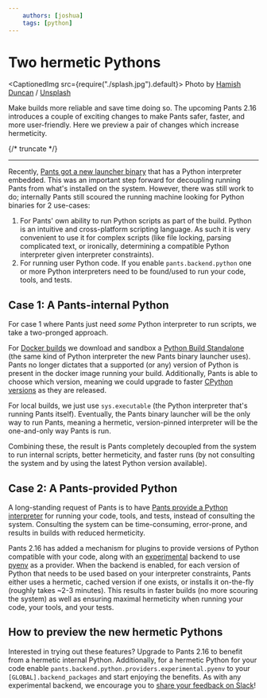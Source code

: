 ```yaml
---
    authors: [joshua]
    tags: [python]
---
```


# Two hermetic Pythons

<CaptionedImg src={require("./splash.jpg").default}>
  Photo by [Hamish
  Duncan](https://unsplash.com/@hambourine?utm_source=ghost&utm_medium=referral&utm_campaign=api-credit)
  /
  [Unsplash](https://unsplash.com/?utm_source=ghost&utm_medium=referral&utm_campaign=api-credit)
</CaptionedImg>

Make builds more reliable and save time doing so. The upcoming Pants 2.16 introduces a couple of exciting changes to make Pants safer, faster, and more user-friendly. Here we preview a pair of changes which increase hermeticity.

{/* truncate */}

---

Recently, [Pants got a new launcher binary](../2023-02-23-the-pants-launcher-binary-a-much-simpler-way-to-install-and-run-pants/index.mdx) that has a Python interpreter embedded. This was an important step forward for decoupling running Pants from what's installed on the system. However, there was still work to do; internally Pants still scoured the running machine looking for Python binaries for 2 use-cases:

1.  For Pants' own ability to run Python scripts as part of the build. Python is an intuitive and cross-platform scripting language. As such it is very convenient to use it for complex scripts (like file locking, parsing complicated text, or ironically, determining a compatible Python interpreter given interpreter constraints).
2.  For running user Python code. If you enable `pants.backend.python` one or more Python interpreters need to be found/used to run your code, tools, and tests.

## Case 1: A Pants-internal Python

For case 1 where Pants just need _some_ Python interpreter to run scripts, we take a two-pronged approach.

For [Docker builds](../2023-02-24-pants-2-15/index.mdx) we download and sandbox a [Python Build Standalone](https://gregoryszorc.com/docs/python-build-standalone/main/?ref=blog.pantsbuild.org) (the same kind of Python interpreter the new Pants binary launcher uses). Pants no longer dictates that a supported (or any) version of Python is present in the docker image running your build. Additionally, Pants is able to choose which version, meaning we could upgrade to faster [CPython versions](https://github.com/markshannon/faster-cpython/blob/master/plan.mdx) as they are released.

For local builds, we just use `sys.executable` (the Python interpreter that's running Pants itself). Eventually, the Pants binary launcher will be the only way to run Pants, meaning a hermetic, version-pinned interpreter will be the one-and-only way Pants is run.

Combining these, the result is Pants completely decoupled from the system to run internal scripts, better hermeticity, and faster runs (by not consulting the system and by using the latest Python version available).

## Case 2: A Pants-provided Python

A long-standing request of Pants is to have [Pants provide a Python interpreter](https://github.com/pantsbuild/pants/issues/10447) for running your code, tools, and tests, instead of consulting the system. Consulting the system can be time-consuming, error-prone, and results in builds with reduced hermeticity.

Pants 2.16 has added a mechanism for plugins to provide versions of Python compatible with your code, along with an [experimental](../2022-11-21-quick-feedback-on-new-features-via-experimental-backends/index.mdx) backend to use [pyenv](https://github.com/pyenv/pyenv) as a provider. When the backend is enabled, for each version of Python that needs to be used based on your interpreter constraints, Pants either uses a hermetic, cached version if one exists, or installs it on-the-fly (roughly takes ~2-3 minutes). This results in faster builds (no more scouring the system) as well as ensuring maximal hermeticity when running your code, your tools, and your tests.

## How to preview the new hermetic Pythons

Interested in trying out these features? Upgrade to Pants 2.16 to benefit from a hermetic internal Python. Additionally, for a hermetic Python for your code enable `pants.backend.python.providers.experimental.pyenv` to your `[GLOBAL].backend_packages` and start enjoying the benefits. As with any experimental backend, we encourage you to [share your feedback on Slack](https://www.pantsbuild.org/docs/getting-help?ref=blog.pantsbuild.org)!
